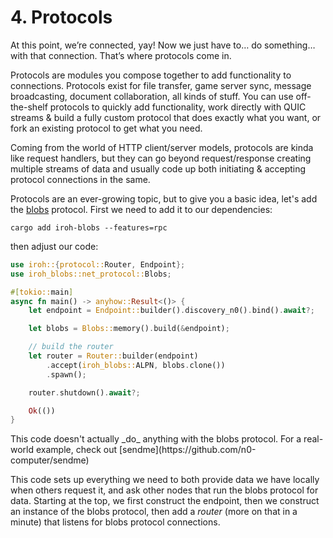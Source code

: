 
# 4. Protocols

At this point, we’re connected, yay! Now we just have to… do something… with that connection. That’s where protocols come in.

Protocols are modules you compose together to add functionality to connections. Protocols exist for file transfer, game server sync, message broadcasting, document collaboration, all kinds of stuff. You can use off-the-shelf protocols to quickly add functionality, work directly with QUIC streams & build a fully custom protocol that does exactly what you want, or fork an existing protocol to get what you need.

Coming from the world of HTTP client/server models, protocols are kinda like request handlers, but they can go beyond request/response creating multiple streams of data and usually code up both initiating & accepting protocol connections in the same.

Protocols are an ever-growing topic, but to give you a basic idea, let's add the [blobs](/proto/iroh-blobs) protocol. First we need to add it to our dependencies:

```
cargo add iroh-blobs --features=rpc
```

then adjust our code:

```rust
use iroh::{protocol::Router, Endpoint};
use iroh_blobs::net_protocol::Blobs;

#[tokio::main]
async fn main() -> anyhow::Result<()> {
    let endpoint = Endpoint::builder().discovery_n0().bind().await?;

    let blobs = Blobs::memory().build(&endpoint);

    // build the router
    let router = Router::builder(endpoint)
        .accept(iroh_blobs::ALPN, blobs.clone())
        .spawn();

    router.shutdown().await?;

    Ok(())
}
```

<Note>
  This code doesn't actually _do_ anything with the blobs protocol. For a real-world example, check out [sendme](https://github.com/n0-computer/sendme)
</Note>

This code sets up everything we need to both provide data we have locally when others request it, and ask other nodes that run the blobs protocol for data. Starting at the top, we first construct the endpoint, then we construct an instance of the blobs protocol, then add a _router_ (more on that in a minute) that listens for blobs protocol connections.


<div className='flex'>
  <div className="flex flex-col items-start gap-3">
    <PageLink label="Previous" page={{ href: "/docs/tour/3-discovery", title: "Discovery" }} previous />
  </div>
  <div className="ml-auto flex flex-col items-end gap-3">
    <PageLink label="Next" page={{ href: "/docs/tour/5-routers", title: "Routers" }} />
  </div>
</div>
